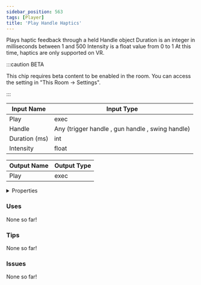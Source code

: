 ```yaml
---
sidebar_position: 563
tags: [Player]
title: 'Play Handle Haptics'
---
```


Plays haptic feedback through a held Handle object Duration is an integer in milliseconds between 1 and 500 Intensity is a float value from 0 to 1  At this time, haptics are only supported on VR. 

:::caution BETA

This chip requires beta content to be enabled in the room. You can access the setting in "This Room -> Settings".

:::


<EsbSvg />

| Input Name | Input Type |
|-----------|-----------|
| Play | exec |
| Handle | Any (trigger handle , gun handle , swing handle) |
| Duration (ms) | int |
| Intensity | float |

| Output Name | Output Type |
|-----------|-----------|
| Play | exec |


<details>
  <summary>Properties</summary>
  <div>
    <div>
    <table>
      <thead>
        <tr>
          <th>Is beta required?</th>
          <th>✅</th>
        </tr>
        <tr>
          <th>Is this chip a trolling risk?</th>
          <th>❌</th>
        </tr>
        <tr>
          <th>Is this chip a role assignment risk?</th>
          <th>❌</th>
        </tr>
        <tr>
          <th>Chip UUID</th>
          <th>da6980ad-92eb-4ce8-a643-291e2bf82bc7</th>
        </tr>
      </thead>
    </table>
    </div>
  </div>
</details>

### Uses

None so far!

### Tips

None so far!

### Issues

None so far!